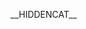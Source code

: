 {{Servercat
| jpname = ''Gadget''
| galleries = 
Temp_flash.jpg
4gamer-007.jpg
4gamer-008.jpg
4gamer-009.jpg
4gamer-010.jpg
4gamer-011.jpg
4gamer-012.jpg
4gamer-013.jpg
| kana = ''Gadget''
| romaji = ''Gadget''
| engname = ''Gadget''
| launchdate = 23 Apr 2013?
| IPaddr = [http://203.104.209.7/kcscontents/ 203.104.209.7]
| httpd = 
| xpoweredby = 
| ICMP = 
| TCP = 
| inetnum = 
| netname = 
| descr0 =
| descr1 = 
| country = 
| org = 
| admin-c = 
| tech-c = 
| mnt-by = 
| mnt-routes = 
| mnt-lower = 
| mnt-irt = 
| status = 
| remarks0 = 
| remarks1 = 
| remarks2 = 
| last-modified0 = 
| source = 
| address = 
| email = 
| abuse = 
| admin-c = 
| tech-c = 
| auth = 
| mnt-by = 
| last-modified1 = 
| organisation = 
| org-name = 
| address0 = 
| address1 = 
| phone = 
| fax-no = 
| mnt-ref = 
| mnt-by = 
| last-modified2 = 
| source = 
| role = 
| nic-hd = 
| abuse = 
| notify = 
| last-modified3 = 
| Notes = This is '''not''' a server that hosts the game for Kancolle players, it does not appear on the likes of [[Experience and Rank|ranking]] but instead it hosts a specific few assets pertaining to the [[Servers|list of servers]], images of ranking outcomes (only the most recent two ranking rewards visible - arbitrarily allows infinite) as well as event banners, etc.
** [http://203.104.209.7/kcscontents/play/index.html How to play]
** [http://203.104.209.7/kcscontents/shiptype/index.html Ship types] - [https://twitter.com/foojin000/status/492927056687005696 Credit]
** [http://203.104.209.7/kcscontents/dictionary/index.html Glossary]
** [http://203.104.209.7/kcscontents/twitter/index.html Developer twitter]
** [http://203.104.209.7/kcscontents/information/ Ranking outcomes, event banners, etc]
*** <code><nowiki>http://203.104.209.7/kcscontents/information/image/bn_<year.dd><month.dd><day.dd>.jpg</nowiki></code> and <code><nowiki>http://203.104.209.7/kcscontents/information/image/bn_<year.dd><month.dd><day.dd>_on.jpg</nowiki></code> for event banners. More information on event start and end dates can be found [[Events|here]].
*** <code><nowiki>http://203.104.209.7/kcscontents/information/image/rank<year.dd><month.dd><server number.dd>.jpg</nowiki></code> for previous months, published on reward distributions<ref>http://kancolle.wikia.com/wiki/Experience_and_Rank#See_Also</ref>
**** 
{{{!}} class="article-table" style="margin-left: 150px; margin-right: 0px;"
! その壱～伍
! その陸～拾
! その拾壱～拾伍
! その拾陸～弐拾
{{!}}-
{{!}} [その壱] [[:Category:Yokosuka|横須賀鎮守府]]
{{!}} [その陸] [[:Category:Torakku|トラック泊地]]
{{!}} [その拾壱] [[:Category:Tauitaui|タウイタウイ泊地]]
{{!}} [その拾陸] [[:Category:Sukumo Bay|宿毛湾泊地]]
{{!}}-
{{!}} [その弐] [[:Category:Kure|呉鎮守府]]
{{!}} [その質] [[:Category:Ringa|リンガ泊地]]
{{!}} [その拾弐] [[:Category:Parao|パラオ泊地]]
{{!}} [その拾捌] [[:Category:Iwagawa|岩川基地]]
{{!}}-
{{!}} [その参] [[:Category:Sasebo|佐世保鎮守府]]
{{!}} [その捌] [[:Category:Rabauru|ラバウル基地]]
{{!}} [その拾参] [[:Category:Brunei|ブルネイ泊地]]
{{!}} [その拾玖] [[:Category:Saiki-wan|佐伯湾泊地]]
{{!}}-
{{!}} [その伍] [[:Category:Oominato|大湊警備府]]
{{!}} [その拾] [[:Category:Buin|ブイン基地]]
{{!}} [その拾伍] [[:Category:Paramushiru|幌筵泊地]]
{{!}} [その弐拾] [[:Category:Hashirajima|柱島泊地]]
{{!}}}

{{clear}}

* This server is also known as a "login server".

<references/>

== Related server notices via developer tweets ==
=== 31st July 2016 login issues===
'''It appears on the [https://www.reddit.com/r/kancolle/comments/4vga8t/news_now_the_login_server_is_overloaded/ 31st of July 2016], there are issues with the login server, the following information via tweets has been provided below.'''
{{MultiTweet
|MultiTweetID = Notices3107
|color = #ace
|title = Server notices

|link01 = https://twitter.com/KanColle_STAFF/status/759666698643308544
|JP01 = 【17:20】現在、「艦これ」ログインサーバに負荷が掛かっており【新規ログイン】が困難な状況になっています。「艦これ」各ゲームサーバ群は健在です。現在プレイしている提督方は、そのままの接続状態を維持して頂けますと幸いです。現在、状況の確認＆復旧作業にあたっています。
|EN01 = 【17:20】現在、「艦これ」ログインサーバに負荷が掛かっており【新規ログイン】が困難な状況になっています。「艦これ」各ゲームサーバ群は健在です。現在プレイしている提督方は、そのままの接続状態を維持して頂けますと幸いです。現在、状況の確認＆復旧作業にあたっています。
|TL01 = 

|link02 = https://twitter.com/KanColle_STAFF/status/759670666798825472
|JP02 = 【17:40】現在、「艦これ」ログインサーバにイレギュラーな大きな負荷が掛かっており【新規ログイン】が困難な状態です。「艦これ」各ゲームサーバ群は健在です。現在プレイしている提督方は、そのままの接続状態を維持して頂けますと幸いです。現在、防御＆復旧対応にあたっています。
|EN02 = 【17:40】現在、「艦これ」ログインサーバにイレギュラーな大きな負荷が掛かっており【新規ログイン】が困難な状態です。「艦これ」各ゲームサーバ群は健在です。現在プレイしている提督方は、そのままの接続状態を維持して頂けますと幸いです。現在、防御＆復旧対応にあたっています。
|TL02 = 

|link03 = http://twitter.com/KanColle_STAFF/status/759678610290585601
|JP03 = 通常のゲームプレイを目的としない「艦これ」ログインサーバへのイレギュラーな接続により本日夕方より接続障害が発生していましたが、復旧作業を完了致しました。同接続は回復しつつありますが、予断を許さない状況です。少し時間をおいてから、ログインを試みて頂けますと幸いです。
|EN03 = 通常のゲームプレイを目的としない「艦これ」ログインサーバへのイレギュラーな接続により本日夕方より接続障害が発生していましたが、復旧作業を完了致しました。同接続は回復しつつありますが、予断を許さない状況です。少し時間をおいてから、ログインを試みて頂けますと幸いです。
|TL03 = 

|link04 = http://twitter.com/KanColle_STAFF/status/759682230063013888
|JP04 = 「艦これ」サーバに負荷をかける規約違反の外部ツール等の使用、またサーバに負荷をかける接続をされるユーザーは、課金状況やプレイ期間の長短に関わらず、任意のタイミングでアカウント停止その他の対応をとらせて頂きます。そのような行為は、やめて頂きますよう、お願い申し上げます。
|EN04 = 「艦これ」サーバに負荷をかける規約違反の外部ツール等の使用、またサーバに負荷をかける接続をされるユーザーは、課金状況やプレイ期間の長短に関わらず、任意のタイミングでアカウント停止その他の対応をとらせて頂きます。そのような行為は、やめて頂きますよう、お願い申し上げます。
|TL04 = 

|link05 = http://twitter.com/KanColle_STAFF/status/759683405885747201
|JP05 = 【18:30】現在、「艦これ」ログインサーバに本日夕方より発生していた接続障害は【復旧完了】しています。「艦これ」各ゲームサーバ群は健在です。お手数をお掛けして申し訳ありません、接続を待って頂いていた提督の皆さん、再ログインを試みて頂けますと幸いです。
|EN05 = 【18:30】現在、「艦これ」ログインサーバに本日夕方より発生していた接続障害は【復旧完了】しています。「艦これ」各ゲームサーバ群は健在です。お手数をお掛けして申し訳ありません、接続を待って頂いていた提督の皆さん、再ログインを試みて頂けますと幸いです。
|TL05 = 

|link06 = http://twitter.com/KanColle_STAFF/status/759690346435452929
|JP06 = 【19:00】現在、「艦これ」ログインサーバに再度イレギュラーな負荷が掛かっており、【新規ログイン】が断続的に困難となる状態が生じています。「艦これ」各ゲームサーバ群は健在です。現在プレイしている提督方は、そのままの接続状態を維持ください。同対策＆対応にあたっています。
|EN06 = 【19:00】現在、「艦これ」ログインサーバに再度イレギュラーな負荷が掛かっており、【新規ログイン】が断続的に困難となる状態が生じています。「艦これ」各ゲームサーバ群は健在です。現在プレイしている提督方は、そのままの接続状態を維持ください。同対策＆対応にあたっています。
|TL06 = 

|link07 = https://twitter.com/KanColle_STAFF/status/759720766539636737
|JP07 = 【21:00】現在、「艦これ」ログインサーバに本日夕方より断続的に発生していた接続障害は【復旧】しました。接続を待って頂いていた提督の皆さん、再ログインをお願いできますと幸いです。高負荷接続は現在も続いており、予断を許さない状況ですが、可能な限り対策を行ってまいります。
|EN07 = 【21:00】現在、「艦これ」ログインサーバに本日夕方より断続的に発生していた接続障害は【復旧】しました。接続を待って頂いていた提督の皆さん、再ログインをお願いできますと幸いです。高負荷接続は現在も続いており、予断を許さない状況ですが、可能な限り対策を行ってまいります。
|TL07 = 
}}
}}

__HIDDENCAT__